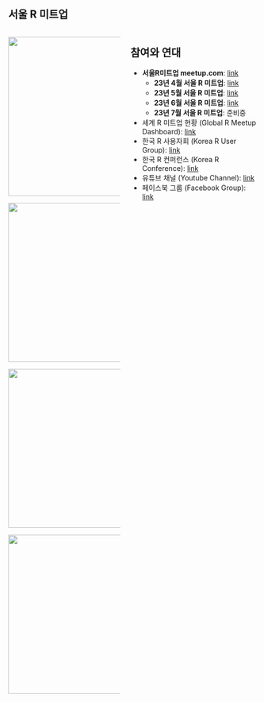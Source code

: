 #  {background-image="img/meetup_logo.jpg"}

::: r-fit-text
:::

## 서울 R 미트업 {.smaller}

::: columns
::: column
::: r-stack
![](img/seoulr-r-meetup-june.jpg){.fragment width="320"}

::: fragment
![](img/seoul-r-meetup-202305.jpg){.fragment width="320"}
:::

::: fragment
![](img/seoul-r-meetup-AsiaR.jpg){.fragment width="320"}
:::

::: fragment
![](img/seoul-r-meetup-202304.jpg){.fragment width="320"}
:::


:::
:::

::: column
## 참여와 연대

-   **서울R미트업 meetup.com**: [link](https://www.meetup.com/seoul-r-meetup)
    -   **23년 4월 서울 R 미트업**: [link](https://www.meetup.com/seoul-r-meetup/events/292232899/)
    -   **23년 5월 서울 R 미트업**: [link](https://www.meetup.com/seoul-r-meetup/events/292966674/)
    -   **23년 6월 서울 R 미트업**: [link](https://www.meetup.com/seoul-r-meetup/events/293485362/)
    -   **23년 7월 서울 R 미트업**: 준비중
-   세계 R 미트업 현황 (Global R Meetup Dashboard): [link](https://r-community.org/usergroups/)
-   한국 R 사용자회 (Korea R User Group): [link](https://r2bit.com/)
-   한국 R 컨퍼런스 (Korea R Conference): [link](https://use-r.kr/)
-   유튜브 채널 (Youtube Channel): [link](https://www.youtube.com/channel/UCW-epmIvjBEhhVXw_F0Nqbw)
-   페이스북 그룹 (Facebook Group): [link](https://www.facebook.com/groups/tidyverse)
:::
:::

